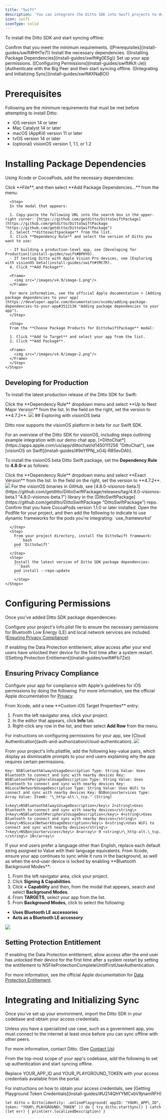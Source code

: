 ```yaml
---
title: "Swift"
description: 'You can integrate the Ditto SDK into Swift projects to develop native apps for Apple iOS and macOS platforms. '
icon: swift
iconType: solid
---
```


To install the Ditto SDK and start syncing offline:

<Steps>
  <Step>
   Confirm that you meet the minimum requirements. ([Prerequisites](install-guides/swift#HHTe7))
  </Step>
  <Step>
  Install the necessary dependencies. ([Installing Package Dependencies](install-guides/swift#g0ESg))
  </Step>
  <Step>
Set up your app permissions. ([Configuring Permissions](install-guides/swift#kX-Je))
  </Step>
  <Step>
[Authenticate with the Big Peer and then start syncing offline. ([Integrating and Initializing Sync](install-guides/swift#XNaBO))
  </Step>

</Steps>

# Prerequisites

Following are the minimum requirements that must be met before attempting to install Ditto:

- iOS version 14 or later
- Mac Catalyst 14 or later
- macOS (AppKit) version 11 or later
- tvOS version 14 or later
- (optional) visionOS version 1, 1.1, or 1.2

# Installing Package Dependencies

Using Xcode or CocoaPods, add the necessary dependencies:

<Tabs>
  <Tab title="Xcode">
    <Steps>
      <Step>
        Click **File**, and then select **Add Package Dependencies...** from the menu.
      </Step>

      <Step>
      In the modal that appears:

      1. Copy-paste the following URL into the search box in the upper-right corner: [https://github.com/getditto/DittoSwiftPackage](https://github.com/getditto/DittoSwiftPackage "https://github.com/getditto/DittoSwiftPackage")
      2. Select **dittoswiftpackage** from the list.
      3. Click **Dependency Rule** and select the version of Ditto you want to use:

      - If building a production-level app, see [Developing for Production](install-guides/swift#BPHYO).
      - If testing Ditto with Apple Vision Pro devices, see [Exploring with visionOS beta](install-guides/swift#tMt7R).
      4. Click **Add Package**.

      <Frame>
        <img src="/images/v4.9/image-1.png"/>
      </Frame>

      For more information, see the official Apple documentation > [Adding package dependencies to your app](https://developer.apple.com/documentation/xcode/adding-package-dependencies-to-your-app#3512138 "Adding package dependencies to your app").
      </Step>

      <Step>
      From the **Choose Package Products for DittoSwiftPackage** modal:

      1. Click **Add to Target** and select your app from the list.
      2. Click **Add Package**.

      <Frame>
        <img src="/images/v4.9/image-2.png"/>
      </Frame>
      </Step>
    </Steps>

## Developing for Production

To install the latest production release of the Ditto SDK for Swift:

<Steps>
  <Step>
Click the **Dependency Rule** dropdown menu and select **Up to Next Major Version** from the list.
</Step>
<Step>
In the field on the right, set the version to **4.7.2**.

<Frame>
        <img src="/images/v4.9/image-3.png"/>
</Frame>
</Step>
</Steps>
## Exploring with visionOS beta

Ditto now supports the visionOS platform in beta for our Swift SDK.

<Info>
For an overview of the Ditto SDK for visionOS, including steps outlining example integration with our demo chat app, [*DittoChat*](https://apps.apple.com/us/app/dittochat/id1450111256 "DittoChat"), see [visionOS on Swift](install-guides/#9eYfPNj_xG4j-R85evDAh).
</Info>

To install the visionOS beta Ditto Swift package, set the **Dependency Rule** to **4.8.0-v** as follows:

<Steps>
<Step>
Click the **Dependency Rule** dropdown menu and select **Exact Version** from the list.
</Step>
<Step>
In the field on the right, set the version to **4.7.2**.

<Frame>
  <img src="/images/v4.9/image-4.png"/>
</Frame>
</Step>
</Steps>
For the visionOS binaries in GitHub, see [4.8.0-visionos-beta.1](https://github.com/getditto/DittoSwiftPackage/releases/tag/4.8.0-visionos-beta.1 "4.8.0-visionos-beta.1") library in the [DittoSwiftPackage](https://github.com/getditto/DittoSwiftPackage "DittoSwiftPackage") repo.
  </Tab>

<Tab title="CocoaPods">
    <Steps>
      <Step>
        Confirm that you have CocoaPods version 1.1.0 or later installed.
      </Step>
      <Step>
        Open the Podfile for your project, and then add the following to indicate to use dynamic frameworks for the pods you're integrating:
        `use_frameworks!`

      </Step>
      <Step>
        From your project directory, install the DittoSwift framework:
         ```bash
        pod 'DittoSwift'
        ```
      </Step>
      <Step>
        Install the latest version of Ditto SDK package dependencies:
        ```bash
        pod install --repo-update
        ```
        </Step>
    </Steps>

  </Tab>
  </Tabs>

# Configuring Permissions

Once you've added Ditto SDK package dependencies:

<Steps>
  <Step>

Configure your project's Info.plist file to ensure the necessary permissions for Bluetooth Low Energy (LE) and local network services are included. ([Ensuring Privacy Compliance](install-guides/swift#aor0j))

</Step>

<Step>
If enabling the Data Protection entitlement, allow access after your end users have unlocked their device for the first time after a system restart. ([Setting Protection Entitlement](install-guides/swift#Fb7Ze))
</Step>
</Steps>

## Ensuring Privacy Compliance

Configure your app for compliance with Apple's guidelines for iOS permissions by doing the following. For more information, see the official Apple documentation for [Privacy](https://developer.apple.com/design/human-interface-guidelines/privacy "Privacy").

<Steps>
<Step>
From Xcode, add a new **Custom iOS Target Properties** entry:

1. From the left navigator area, click your project.
2. In the editor that appears, click **Info** tab.
3. Right-click any row in the list, and then select **Add Row** from the menu.
<Info>
For instructions on configuring permissions for your app, see [Cloud Authentication](auth-and-authorization/cloud-authentication).
</Info>

<Frame>
  <img src="/images/v4.9/image-5.png"/>
</Frame>

</Step>
<Step>

From your project's Info.plistfile, add the following key-value pairs, which display as dismissable prompts to your end users explaining why the app requires certain permissions.

<Tabs>
<Tab title="From Info Tab">

```
Key: NSBluetoothAlwaysUsageDescription Type: String Value: Uses Bluetooth to connect and sync with nearby devices Key: NSBluetoothPeripheralUsageDescription Type: String Value: Uses Bluetooth to connect and sync with nearby devices Key: NSLocalNetworkUsageDescription Type: String Value: Uses WiFi to connect and sync with nearby devices Key: NSBonjourServices Type: Array Value: Item0: "\_http-alt.\_tcp." (String)
```

</Tab>
<Tab title="From Source Code">

```
1<key\>NSBluetoothAlwaysUsageDescription</key\> 2<string\>Uses Bluetooth to connect and sync with nearby devices</string\> 3<key\>NSBluetoothPeripheralUsageDescription</key\> 4<string\>Uses Bluetooth to connect and sync with nearby devices</string\> 5<key\>NSLocalNetworkUsageDescription</key\> 6<string\>Uses WiFi to connect and sync with nearby devices</string\> 7<key\>NSBonjourServices</key\> 8<array\> 9 <string\>\_http-alt.\_tcp.</string\> 10</array\>
```

</Tab>
</Tabs>

</Step>

<Step>
If your end users prefer a language other than English, replace each default string assigned to Value with their language equivalents.

</Step>

<Step>
From Xcode, ensure your app continues to sync while it runs in the background, as well as when the end-user device is locked by enabling **Bluetooth Background Modes**:

1. From the left navigator area, click your project.
2. Click **Signing & Capabilities**.
3. Click **\+ Capability** and then, from the modal that appears, search and select **Background Modes**.
4. From **TARGETS**, select your app from the list.
5. From **Background Modes**, click to select the following:

- **Uses Bluetooth LE** **accessories**
- **Acts as a Bluetooth LE accessory**

<Frame>
  <img src="/images/v4.9/image-6.png"/>
</Frame>
</Step>
</Steps>

## Setting Protection Entitlement

If enabling the Data Protection entitlement, allow access after the end user has unlocked their device for the first time after a system restart by setting the entitlement to NSFileProtectionCompleteUntilFirstUserAuthentication.

For more information, see the official Apple documentation for [Data Protection Entitlement](https://developer.apple.com/documentation/bundleresources/entitlements/com_apple_developer_default-data-protection "Data Protection Entitlement").

# Integrating and Initializing Sync

Once you've set up your environment, import the Ditto SDK in your codebase and obtain your access credentials.

<Note>
Unless you have a specialized use case, such as a government app, you must connect to the internet at least once before you can sync offline with other peers.
</Note>

For more information, contact Ditto. (See [Contact Us](install-guides/#n4CiVTbQAL1SmgjNO8aM8))

<Steps>
<Step>

From the top-most scope of your app's codebase, add the following to set up authentication and start syncing offline.

</Step>
<Step>

Replace YOUR_APP_ID and YOUR_PLAYGROUND_TOKEN with your access credentials available from the portal.

<Info>
For instructions on how to obtain your access credentials, see [Getting Playground Token Credentials](install-guides/#U214QhYYMCxbV9jnamRFH)
</Info>

```
let ditto = Ditto(identity: .onlinePlayground( appID: "YOUR\_APP\_ID", token: "YOUR\_PLAYGROUND\_TOKEN" )) do { try ditto.startSync() } catch (let err) { print(err.localizedDescription) }
```

</Step>
</Steps>
